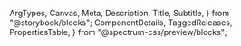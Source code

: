   ArgTypes,
  Canvas,
  Meta,
  Description,
  Title,
  Subtitle,
} from "@storybook/blocks";
  ComponentDetails,
  TaggedReleases,
  PropertiesTable,
} from "@spectrum-css/preview/blocks";


<Meta of={ColorAreaStories} title="Docs" />

<Title of={ColorAreaStories} />
<Subtitle of={ColorAreaStories} />
<ComponentDetails />

<Description of={ColorAreaStories} />

## Standard

<Canvas of={ColorAreaStories.Default} />

## Custom size

<Canvas of={ColorAreaStories.CustomSize} />

## Disabled

<Canvas of={ColorAreaStories.Disabled} />

## Properties

The component accepts the following inputs (properties):

<ArgTypes />

<PropertiesTable />

## Tagged releases

<TaggedReleases />
